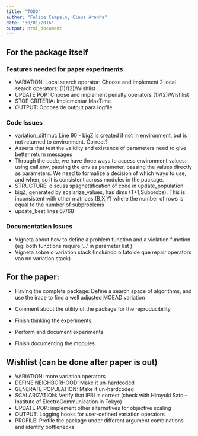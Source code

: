 ```yaml
---
title: "TODO"
author: "Felipe Campelo, Claus Aranha"
date: "30/01/2016"
output: html_document
---
```



## For the package itself
### Features needed for paper experiments
- VARIATION: Local search operator: Choose and implement 2 local search operators: (1)/(2)/Wishlist
- UPDATE POP: Choose and implement penalty operators (1)/(2)/Wishlist
- STOP CRITERIA: Implementar MaxTime
- OUTPUT: Opcoes de output para logfile

### Code Issues
- variation_diffmut: Line 90 - bigZ is created if not in environment, but is not returned to environment. Correct?
- Asserts that test the validity and existence of parameters need to give better return messages
- Through the code, we have three ways to access environment values: using call.env, passing the env as parameter, passing the values directly as parameters. We need to formalize a decision of which ways to use, and when, so it is consistent across modules in the package.
- STRUCTURE: discuss spaghettification of code in update_population
- bigZ, generated by scalarize_values, has dims (T+1,Subprobs). 
  This is inconsistent with other matrices (B,X,Y) where the number of rows is equal to the number of subproblems
- update_best lines 67/68

### Documentation Issues
- Vigneta about how to define a problem function and a violation function (eg: both functions require '...' in parameter list )
- Vigneta sobre o variation stack (Incluindo o fato de que repair operators vao no variation stack)


## For the paper:
- Having the complete package: Define a search space of algorithms, 
  and use the irace to find a well adjusted MOEAD variation
- Comment about the utility of the package for the reproducibility

- Finish thinking the experiments.
- Perform and document experiments.
- Finish documenting the modules.

## Wishlist (can be done after paper is out)
- VARIATION: more variation operators
- DEFINE NEIGHBORHOOD: Make it un-hardcoded
- GENERATE POPULATION: Make it un-hardcoded
- SCALARIZATION: Verify that iPBI is correct (check with Hiroyuki Sato -- Institute of ElectroCommunication in Tokyo)
- UPDATE POP: implement other alternatives for objective scaling
- OUTPUT: Logging hooks for user-defined variation operators
- PROFILE: Profile the package under different argument combinations and identify bottlenecks
